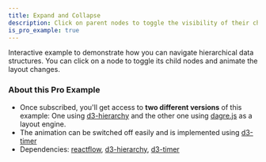 ```yaml
---
title: Expand and Collapse
description: Click on parent nodes to toggle the visibility of their children.
is_pro_example: true
---
```



<ExampleLayout>
Interactive example to demonstrate how you can navigate hierarchical data structures. You can click on a node to toggle its child nodes and animate the layout changes.

<ProExampleViewer slug="expand-collapse" />

### About this Pro Example

- Once subscribed, you'll get access to **two different versions** of this example: One using [d3-hierarchy](https://github.com/d3/d3-hierarchy) and the
  other one using [dagre.js](https://github.com/dagrejs/dagre) as a layout
  engine.
- The animation can be switched off easily and is implemented using [d3-timer](https://www.npmjs.com/package/d3-timer)
- Dependencies: [reactflow](https://www.npmjs.com/package/reactflow), [d3-hierarchy](https://www.npmjs.com/package/d3-hierarchy), [d3-timer](https://www.npmjs.com/package/d3-timer)

</ExampleLayout>
